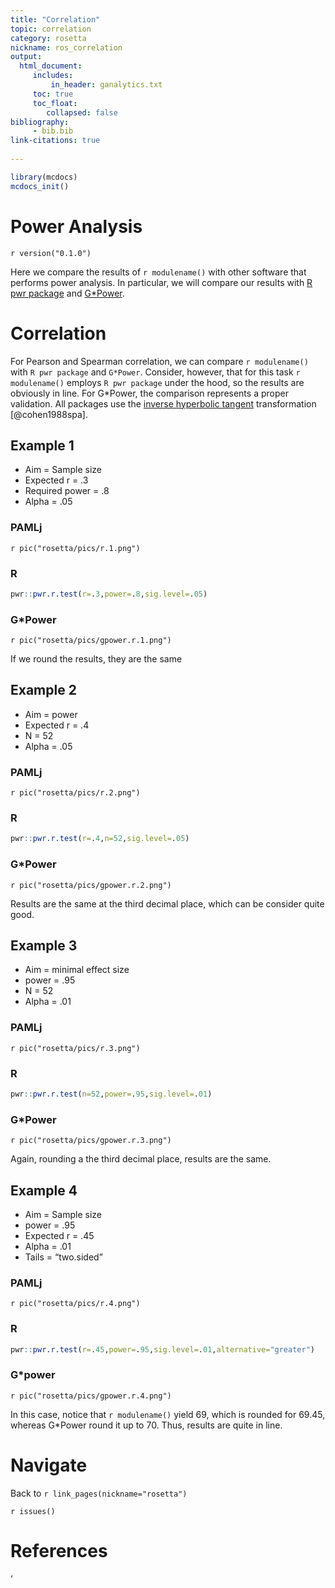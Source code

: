 ---
title: "Correlation"
topic: correlation
category: rosetta
nickname: ros_correlation
output: 
  html_document:
     includes:
         in_header: ganalytics.txt
     toc: true
     toc_float:
        collapsed: false
bibliography: 
     - bib.bib
link-citations: true
        
---


```{r echo=FALSE,results='hide'}
library(mcdocs)
mcdocs_init()
```

# Power Analysis

`r version("0.1.0")` 

Here we compare the results of `r modulename()` with other software that performs power analysis. In particular, we will compare our
results with [R pwr package](https://cran.r-project.org/web/packages/pwr/pwr.pdf) and [G*Power](https://www.psychologie.hhu.de/arbeitsgruppen/allgemeine-psychologie-und-arbeitspsychologie/gpower). 


# Correlation

For Pearson and Spearman correlation, we can compare `r modulename()` with `R pwr package` and `G*Power`. Consider, however, that for this task `r modulename()` employs `R pwr package` under the hood, so the results are obviously in line. For G*Power, the comparison represents a proper validation. All packages use the  [inverse hyperbolic tangent](https://en.wikipedia.org/wiki/Inverse_hyperbolic_functions#atanh) transformation [@cohen1988spa].

## Example 1

*   Aim = Sample size 
*   Expected r = .3
*   Required power = .8
*   Alpha = .05

### PAMLj

`r pic("rosetta/pics/r.1.png")`

### R

```{r }

pwr::pwr.r.test(r=.3,power=.8,sig.level=.05)

```

### G*Power

`r pic("rosetta/pics/gpower.r.1.png")`


If we round the results, they are the same


## Example 2

*   Aim = power
*   Expected r = .4
*   N = 52
*   Alpha = .05

    

### PAMLj

`r pic("rosetta/pics/r.2.png")`

### R

```{r }

pwr::pwr.r.test(r=.4,n=52,sig.level=.05)

```

### G*Power

`r pic("rosetta/pics/gpower.r.2.png")`

Results are the same at the third decimal place, which can be consider quite good.

## Example 3

*   Aim = minimal effect size
*   power = .95
*   N = 52
*   Alpha = .01

### PAMLj

`r pic("rosetta/pics/r.3.png")`

### R


```{r }

pwr::pwr.r.test(n=52,power=.95,sig.level=.01)

```


### G*Power

`r pic("rosetta/pics/gpower.r.3.png")`

Again, rounding a the third decimal place, results are the same.

## Example 4

*   Aim = Sample size
*   power = .95
*   Expected r = .45
*   Alpha = .01
*   Tails = "two.sided"

### PAMLj

`r pic("rosetta/pics/r.4.png")`


### R

```{r }

pwr::pwr.r.test(r=.45,power=.95,sig.level=.01,alternative="greater")

```

### G*power

`r pic("rosetta/pics/gpower.r.4.png")`

In this case, notice that `r modulename()` yield 69, which is rounded for 69.45, whereas G*Power round it up to 70. Thus, results are quite in line.

# Navigate

Back to `r link_pages(nickname="rosetta")`


`r issues()`

# References
'